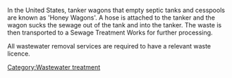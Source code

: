 In the United States, tanker wagons that empty septic tanks and cesspools are known as 'Honey Wagons'. A hose is attached to the tanker and the wagon sucks the sewage out of the tank and into the tanker. The waste is then transported to a Sewage Treatment Works for further processing.

All wastewater removal services are required to have a relevant waste licence.

{{stub}}

[[Category:Wastewater treatment]]